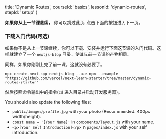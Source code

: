 
  title: 'Dynamic Routes',
  courseId: 'basics',
  lessonId: 'dynamic-routes',
  stepId: 'setup'
}

**如果你从上一节课继续，** 你可以跳过此页. 点击下面的按钮进入下一页。

<SkipPageButton meta={meta} />

### 下载入门代码(可选)

如果你不是从上一节课继续，你可以下载、安装并运行下面这节课的入门代码。这样就建立了一个 `nextjs-blog` 目录，使其与前一节课的产物相同。

同样，如果你刚刚上完了前一课，这就没有必要了。

```shell
npx create-next-app nextjs-blog --use-npm --example "https://github.com/vercel/next-learn-starter/tree/master/dynamic-routes-starter"
```

然后按照命令输出中的指令(`cd` 进入目录并启动开发服务器)。

You should also update the following files:

- `public/images/profile.jpg` with your photo (Recommended: 400px width/height).
- `const name = '[Your Name]'` in `components/layout.js` with your name.
- `<p>[Your Self Introduction]</p>` in `pages/index.js` with your self introduction.

